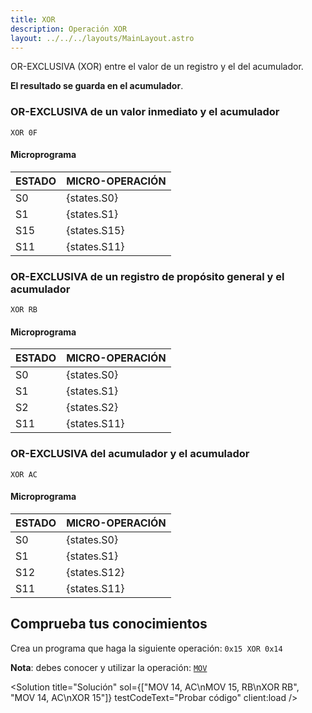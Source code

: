 ```yaml
---
title: XOR
description: Operación XOR
layout: ../../../layouts/MainLayout.astro
---
```



OR-EXCLUSIVA (XOR) entre el valor de un registro y el del acumulador.

**El resultado se guarda en el acumulador**.

### OR-EXCLUSIVA de un valor inmediato y el acumulador

```
XOR 0F
```

#### Microprograma
| ESTADO | MICRO-OPERACIÓN |
|:-------|:----------|
| S0 | {states.S0} |
| S1 | {states.S1} |
| S15 | {states.S15} |
| S11 | {states.S11} |

### OR-EXCLUSIVA de un registro de propósito general y el acumulador

```
XOR RB
```

#### Microprograma
| ESTADO | MICRO-OPERACIÓN |
|:-------|:----------|
| S0 | {states.S0} |
| S1 | {states.S1} |
| S2 | {states.S2} |
| S11 | {states.S11} |

### OR-EXCLUSIVA del acumulador y el acumulador

```
XOR AC
```

#### Microprograma
| ESTADO | MICRO-OPERACIÓN |
|:-------|:----------|
| S0 | {states.S0} |
| S1 | {states.S1} |
| S12 | {states.S12} |
| S11 | {states.S11} |

## Comprueba tus conocimientos

Crea un programa que haga la siguiente operación: `0x15 XOR 0x14`

**Nota**: debes conocer y utilizar la operación: [`MOV`](/es/operations/MOV)

<Solution title="Solución" sol={["MOV 14, AC\nMOV 15, RB\nXOR RB", "MOV 14, AC\nXOR 15"]} testCodeText="Probar código" client:load />
